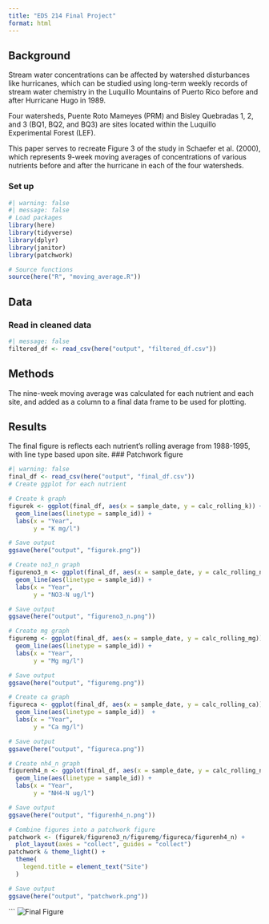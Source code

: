 ```yaml
---
title: "EDS 214 Final Project"
format: html
---
```


## Background

Stream water concentrations can be affected by watershed disturbances like hurricanes, which can be studied using long-term weekly records of stream water chemistry in the Luquillo Mountains of Puerto Rico before and after Hurricane Hugo in 1989.

Four watersheds, Puente Roto Mameyes (PRM) and Bisley Quebradas 1, 2, and 3 (BQ1, BQ2, and BQ3) are sites located within the Luquillo Experimental Forest (LEF).

This paper serves to recreate Figure 3 of the study in Schaefer et al. (2000), which represents 9-week moving averages of concentrations of various nutrients before and after the hurricane in each of the four watersheds.

### Set up
```r
#| warning: false
#| message: false
# Load packages
library(here)
library(tidyverse)
library(dplyr)
library(janitor)
library(patchwork)

# Source functions
source(here("R", "moving_average.R"))
```

## Data

### Read in cleaned data
```r
#| message: false
filtered_df <- read_csv(here("output", "filtered_df.csv"))
```

## Methods

The nine-week moving average was calculated for each nutrient and each site, and added as a column to a final data frame to be used for plotting.

## Results
The final figure is reflects each nutrient's rolling average from 1988-1995, with line type based upon site.
### Patchwork figure
```r
#| warning: false
final_df <- read_csv(here("output", "final_df.csv"))
# Create ggplot for each nutrient

# Create k graph
figurek <- ggplot(final_df, aes(x = sample_date, y = calc_rolling_k)) +
  geom_line(aes(linetype = sample_id)) +
  labs(x = "Year",
       y = "K mg/l")

# Save output
ggsave(here("output", "figurek.png"))

# Create no3_n graph
figureno3_n <- ggplot(final_df, aes(x = sample_date, y = calc_rolling_no3_n)) +
  geom_line(aes(linetype = sample_id)) +
  labs(x = "Year",
       y = "NO3-N ug/l")

# Save output
ggsave(here("output", "figureno3_n.png"))

# Create mg graph
figuremg <- ggplot(final_df, aes(x = sample_date, y = calc_rolling_mg)) +
  geom_line(aes(linetype = sample_id)) +
  labs(x = "Year",
       y = "Mg mg/l")

# Save output
ggsave(here("output", "figuremg.png"))

# Create ca graph
figureca <- ggplot(final_df, aes(x = sample_date, y = calc_rolling_ca)) +
  geom_line(aes(linetype = sample_id))  +
  labs(x = "Year",
       y = "Ca mg/l")

# Save output
ggsave(here("output", "figureca.png"))

# Create nh4_n graph
figurenh4_n <- ggplot(final_df, aes(x = sample_date, y = calc_rolling_nh4_n)) +
  geom_line(aes(linetype = sample_id)) +
  labs(x = "Year",
       y = "NH4-N ug/l") 

# Save output
ggsave(here("output", "figurenh4_n.png"))

# Combine figures into a patchwork figure
patchwork <- (figurek/figureno3_n/figuremg/figureca/figurenh4_n) +
  plot_layout(axes = "collect", guides = "collect")
patchwork & theme_light() +
  theme(
    legend.title = element_text("Site")
  ) 

# Save output
ggsave(here("output", "patchwork.png"))
```
```
![Final Figure]("output/patchwork.png")

